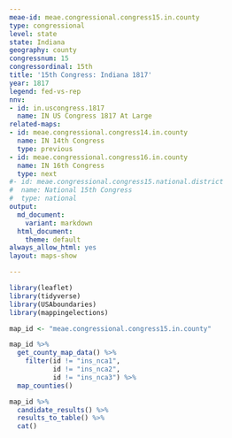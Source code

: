 ```yaml
---
meae-id: meae.congressional.congress15.in.county
type: congressional
level: state
state: Indiana
geography: county
congressnum: 15
congressordinal: 15th
title: '15th Congress: Indiana 1817'
year: 1817
legend: fed-vs-rep
nnv:
- id: in.uscongress.1817
  name: IN US Congress 1817 At Large
related-maps:
- id: meae.congressional.congress14.in.county
  name: IN 14th Congress
  type: previous
- id: meae.congressional.congress16.in.county
  name: IN 16th Congress
  type: next
#- id: meae.congressional.congress15.national.district
#  name: National 15th Congress
#  type: national
output:
  md_document:
    variant: markdown
  html_document:
    theme: default
always_allow_html: yes
layout: maps-show

---
```


```r
library(leaflet)
library(tidyverse)
library(USAboundaries)
library(mappingelections)

map_id <- "meae.congressional.congress15.in.county"
```

<div class="map">

```r
map_id %>%
  get_county_map_data() %>%
    filter(id != "ins_nca1",
           id != "ins_nca2",
           id != "ins_nca3") %>%
  map_counties()
```

</div>

<div class="results-table">

```r
map_id %>%
  candidate_results() %>%
  results_to_table() %>%
  cat()
```

</div>
